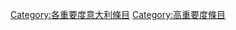 {{Catnav|維基專題|歷史、地理與傳記專題|各國專題|義大利專題|各重要度義大利條目}}
{{Empty category}}
{{Articles by Importance|topic=義大利|project=義大利}}
{{CategoryTOC}}
[[Category:各重要度意大利條目|Category:各重要度意大利條目]]
[[Category:高重要度條目|Category:高重要度條目]]